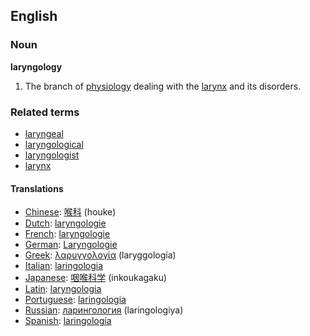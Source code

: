 ==English==

===Noun===
'''laryngology'''

#The branch of [[physiology]] dealing with the [[larynx]] and its disorders.

===Related terms===
*[[laryngeal]]
*[[laryngological]]
*[[laryngologist]]
*[[larynx]]

====Translations====
*[[Chinese]]: [[喉科]] (houke)
*[[Dutch]]: [[laryngologie]]
*[[French]]: [[laryngologie]]
*[[German]]: [[Laryngologie]]
*[[Greek]]: [[λαρυγγολογία]] (laryggología)
*[[Italian]]: [[laringologia]]
*[[Japanese]]: [[咽喉科学]] (inkoukagaku)
*[[Latin]]: [[laryngologia]]
*[[Portuguese]]: [[laringologia]]
*[[Russian]]: [[ларингология]] (laringologiya)
*[[Spanish]]: [[laringología]]